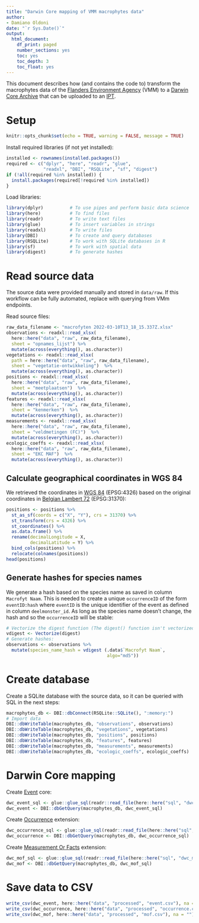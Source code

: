 ```yaml
---
title: "Darwin Core mapping of VMM macrophytes data"
author:
- Damiano Oldoni
date: "`r Sys.Date()`"
output:
  html_document:
    df_print: paged
    number_sections: yes
    toc: yes
    toc_depth: 3
    toc_float: yes
---
```


This document describes how (and contains the code to) transform the macrophytes data of the [Flanders Environment Agency](https://en.vmm.be/) (VMM) to a [Darwin Core Archive](https://ipt.gbif.org/manual/en/ipt/2.5/dwca-guide) that can be uploaded to an [IPT](https://ipt.gbif.org/manual/en/ipt/2.5/).

# Setup 

```r
knitr::opts_chunk$set(echo = TRUE, warning = FALSE, message = TRUE)
```

Install required libraries (if not yet installed):

```r
installed <- rownames(installed.packages())
required <- c("dplyr", "here", "readr", "glue", 
              "readxl", "DBI", "RSQLite", "sf", "digest")
if (!all(required %in% installed)) {
  install.packages(required[!required %in% installed])
}
```

Load libraries:

```r
library(dplyr)          # To use pipes and perform basic data science
library(here)           # To find files
library(readr)          # To write text files
library(glue)           # To insert variables in strings
library(readxl)         # To write files
library(DBI)            # To create and query databases
library(RSQLite)        # To work with SQLite databases in R
library(sf)             # To work with spatial data
library(digest)         # To generate hashes
```

# Read source data

The source data were provided manually and stored in `data/raw`. If this workflow can be fully automated, replace with querying from VMm endpoints.

Read source files:

```r
raw_data_filename <- "macrofyten 2022-03-10T13_18_15.337Z.xlsx"
observations <- readxl::read_xlsx(
  here::here("data", "raw", raw_data_filename),
  sheet = "opnames_lijst") %>% 
  mutate(across(everything(), as.character))
vegetations <- readxl::read_xlsx(
  path = here::here("data", "raw", raw_data_filename),
  sheet = "vegetatie-ontwikkeling")  %>% 
  mutate(across(everything(), as.character))
positions <- readxl::read_xlsx(
  here::here("data", "raw", raw_data_filename),
  sheet = "meetplaatsen")  %>% 
  mutate(across(everything(), as.character))
features <- readxl::read_xlsx(
  here::here("data", "raw", raw_data_filename),
  sheet = "kenmerken")  %>% 
  mutate(across(everything(), as.character))
measurements <- readxl::read_xlsx(
  here::here("data", "raw", raw_data_filename),
  sheet = "veldmetingen (FC)")  %>% 
  mutate(across(everything(), as.character))
ecologic_coeffs <- readxl::read_xlsx(
  here::here("data", "raw", raw_data_filename),
  sheet = "EKC MAF")  %>% 
  mutate(across(everything(), as.character))
```

## Calculate geographical coordinates in WGS 84

We retrieved the coordinates in [WGS 84](https://epsg.io/4326) (EPSG:4326) based on the original coordinates in [Belgian Lambert 72](https://epsg.io/31370) (EPSG:31370):

```r
positions <- positions %>%
  st_as_sf(coords = c("X", "Y"), crs = 31370) %>%
  st_transform(crs = 4326) %>%
  st_coordinates() %>%
  as.data.frame() %>%
  rename(decimalLongitude = X,
         decimalLatitude = Y) %>%
  bind_cols(positions) %>%
  relocate(colnames(positions))
head(positions)
```

## Generate hashes for species names

We generate a hash based on the species name as saved in column `Macrofyt Naam`. This is needed to create a unique `occurrenceID` of the form `eventID:hash` where `eventID` is the unique identifier of the event as defined in column `deelmonster_id`. As long as the species name doesn't change, the hash and so the `occurrenceID` will be stable:

```r
# Vectorize the digest function (The digest() function isn't vectorized. So if you pass in a vector, you get one value for the whole vector rather than a digest for each element of the vector):
vdigest <- Vectorize(digest)
# Generate hashes:
observations <- observations %>% 
  mutate(species_name_hash = vdigest (.data$`Macrofyt Naam`,
                                      algo="md5"))
```


# Create database

Create a SQLite database with the source data, so it can be queried with SQL in the next steps:

```r
macrophytes_db <- DBI::dbConnect(RSQLite::SQLite(), ":memory:")
# Import data
DBI::dbWriteTable(macrophytes_db, "observations", observations)
DBI::dbWriteTable(macrophytes_db, "vegetations", vegetations)
DBI::dbWriteTable(macrophytes_db, "positions", positions)
DBI::dbWriteTable(macrophytes_db, "features", features)
DBI::dbWriteTable(macrophytes_db, "measurements", measurements)
DBI::dbWriteTable(macrophytes_db, "ecologic_coeffs", ecologic_coeffs)
```


# Darwin Core mapping

Create [Event](https://rs.gbif.org/core/dwc_event_2022-02-02.xml) core:

```r
dwc_event_sql <- glue::glue_sql(readr::read_file(here::here("sql", "dwc_event.sql")), .con = macrophytes_db)
dwc_event <- DBI::dbGetQuery(macrophytes_db, dwc_event_sql)
```

Create [Occurrence](https://rs.gbif.org/core/dwc_occurrence_2022-02-02.xml) extension:

```r
dwc_occurrence_sql <- glue::glue_sql(readr::read_file(here::here("sql", "dwc_occurrence.sql")), .con = macrophytes_db)
dwc_occurrence <- DBI::dbGetQuery(macrophytes_db, dwc_occurrence_sql)
```

Create [Measurement Or Facts](https://rs.gbif.org/extension/dwc/measurements_or_facts_2022-02-02.xml) extension:

```r
dwc_mof_sql <- glue::glue_sql(readr::read_file(here::here("sql", "dwc_mof.sql")), .con = macrophytes_db)
dwc_mof <- DBI::dbGetQuery(macrophytes_db, dwc_mof_sql)
```

# Save data to CSV

```r
write_csv(dwc_event, here::here("data", "processed", "event.csv"), na = "")
write_csv(dwc_occurrence, here::here("data", "processed", "occurrence.csv"), na = "")
write_csv(dwc_mof, here::here("data", "processed", "mof.csv"), na = "")
```